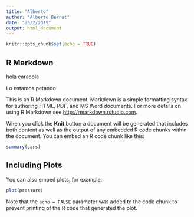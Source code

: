 ```yaml
---
title: "Alberto"
author: "Alberto Bernat"
date: "25/2/2019"
output: html_document
---
```


```r
knitr::opts_chunk$set(echo = TRUE)
```

## R Markdown

hola caracola


Lo estamos petando

This is an R Markdown document. Markdown is a simple formatting syntax for authoring HTML, PDF, and MS Word documents. For more details on using R Markdown see <http://rmarkdown.rstudio.com>.

When you click the **Knit** button a document will be generated that includes both content as well as the output of any embedded R code chunks within the document. You can embed an R code chunk like this:

```r
summary(cars)
```

## Including Plots

You can also embed plots, for example:

```r
plot(pressure)
```

Note that the `echo = FALSE` parameter was added to the code chunk to prevent printing of the R code that generated the plot.
